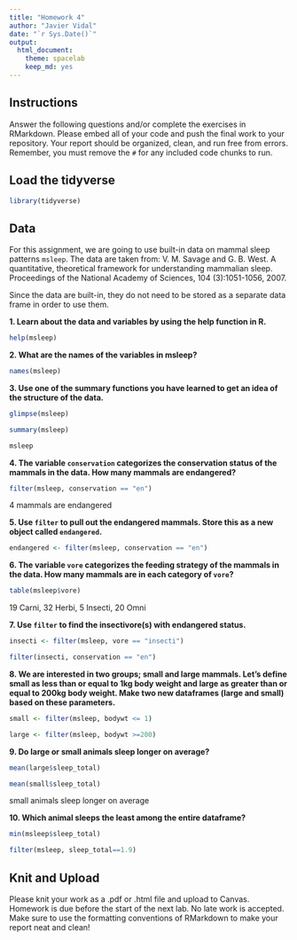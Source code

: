 ```yaml
---
title: "Homework 4"
author: "Javier Vidal"
date: "`r Sys.Date()`"
output:
  html_document: 
    theme: spacelab
    keep_md: yes
---
```


## Instructions
Answer the following questions and/or complete the exercises in RMarkdown. Please embed all of your code and push the final work to your repository. Your report should be organized, clean, and run free from errors. Remember, you must remove the `#` for any included code chunks to run.  

## Load the tidyverse
```r
library(tidyverse)
```

## Data 
For this assignment, we are going to use built-in data on mammal sleep patterns `msleep`. The data are taken from: V. M. Savage and G. B. West. A quantitative, theoretical framework for understanding mammalian sleep. Proceedings of the National Academy of Sciences, 104 (3):1051-1056, 2007.  

Since the data are built-in, they do not need to be stored as a separate data frame in order to use them.  

**1. Learn about the data and variables by using the help function in R.**
```r
help(msleep)
```

**2. What are the names of the variables in msleep?**  
```r
names(msleep)
```

**3. Use one of the summary functions you have learned to get an idea of the structure of the data.**  
```r
glimpse(msleep)
```

```r
summary(msleep)
```

```r
msleep
```

**4. The variable `conservation` categorizes the conservation status of the mammals in the data. How many mammals are endangered?**
```r

filter(msleep, conservation == "en")
```
4 mammals are endangered 

**5. Use `filter` to pull out the endangered mammals. Store this as a new object called `endangered`.**
```r
endangered <- filter(msleep, conservation == "en")
```

**6. The variable `vore` categorizes the feeding strategy of the mammals in the data. How many mammals are in each category of `vore`?**
```r
table(msleep$vore)
```
19 Carni, 32 Herbi, 5 Insecti, 20 Omni

**7. Use `filter` to find the insectivore(s) with endangered status.**
```r
insecti <- filter(msleep, vore == "insecti")
```

```r
filter(insecti, conservation == "en")
```

**8. We are interested in two groups; small and large mammals. Let's define small as less than or equal to 1kg body weight and large as greater than or equal to 200kg body weight. Make two new dataframes (large and small) based on these parameters.**
```r
small <- filter(msleep, bodywt <= 1)
```

```r
large <- filter(msleep, bodywt >=200)
```

**9. Do large or small animals sleep longer on average?** 
```r
mean(large$sleep_total)
```

```r
mean(small$sleep_total)
```
small animals sleep longer on average 


**10. Which animal sleeps the least among the entire dataframe?**
```r
min(msleep$sleep_total)
```

```r
filter(msleep, sleep_total==1.9)
```

## Knit and Upload
Please knit your work as a .pdf or .html file and upload to Canvas. Homework is due before the start of the next lab. No late work is accepted. Make sure to use the formatting conventions of RMarkdown to make your report neat and clean!  
